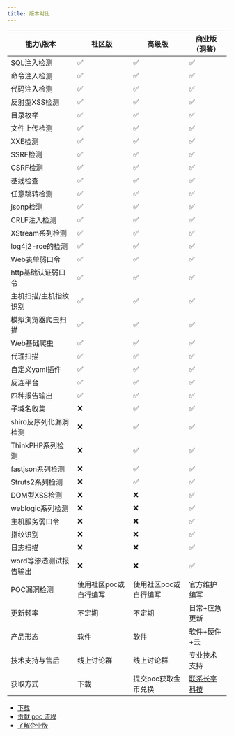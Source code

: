 ```yaml
---
title: 版本对比
---
```


| 能力\版本         | 社区版          | 高级版          | 商业版（洞鉴） |
|---------------|--------------|--------------|---------|
| SQL注入检测       | ✅            | ✅            | ✅       |
| 命令注入检测        | ✅            | ✅            | ✅       |
| 代码注入检测        | ✅            | ✅            | ✅       |
| 反射型XSS检测      | ✅            | ✅            | ✅       |
| 目录枚举          | ✅            | ✅            | ✅       |
| 文件上传检测        | ✅            | ✅            | ✅       |
| XXE检测         | ✅            | ✅            | ✅       |
| SSRF检测        | ✅            | ✅            | ✅       |
| CSRF检测        | ✅            | ✅            | ✅       |
| 基线检查          | ✅            | ✅            | ✅       |
| 任意跳转检测        | ✅            | ✅            | ✅       |
| jsonp检测       | ✅            | ✅            | ✅       |
| CRLF注入检测      | ✅            | ✅            | ✅       |
| XStream系列检测   | ✅            | ✅            | ✅       |
| log4j2-rce的检测 | ✅            | ✅            | ✅       |
| Web表单弱口令      | ✅            | ✅            | ✅       |
| http基础认证弱口令   | ✅            | ✅            | ✅       |
| 主机扫描/主机指纹识别   | ✅            | ✅            | ✅       |
| 模拟浏览器爬虫扫描     | ✅            | ✅            | ✅       |
| Web基础爬虫       | ✅            | ✅            | ✅       |
| 代理扫描          | ✅            | ✅            | ✅       |
| 自定义yaml插件     | ✅            | ✅            | ✅       |
| 反连平台          | ✅            | ✅            | ✅       |
| 四种报告输出        | ✅            | ✅            | ✅       |
| 子域名收集         | ❌            | ✅            | ✅       |
| shiro反序列化漏洞检测 | ❌            | ✅            | ✅       |
| ThinkPHP系列检测  | ❌            | ✅            | ✅       |
| fastjson系列检测  | ❌            | ✅            | ✅       |
| Struts2系列检测   | ❌            | ✅            | ✅       |
| DOM型XSS检测     | ❌            | ❌            | ✅       |
| weblogic系列检测  | ❌            | ❌            | ✅       |
| 主机服务弱口令       | ❌            | ❌            | ✅       |
| 指纹识别          | ❌            | ❌            | ✅       |
| 日志扫描          | ❌            | ❌            | ✅       |
| word等渗透测试报告输出 | ❌            | ❌            | ✅       |
| POC漏洞检测       | 使用社区poc或自行编写 | 使用社区poc或自行编写 | 官方维护编写  |
| 更新频率          | 不定期          | 不定期          | 日常+应急更新 |
| 产品形态          | 软件           | 软件           | 软件+硬件+云 |
| 技术支持与售后       | 线上讨论群        | 线上讨论群        | 专业技术支持  |
| 获取方式          | 下载           | 提交poc获取金币兑换  | [联系长亭科技](https://www.chaitin.cn/zh/contact-us)  |


 - [下载](https://github.com/chaitin/xray/releases)
 - [贡献 poc 流程](/excitation/reward)
 - [了解企业版](https://www.chaitin.cn/zh/xray)
